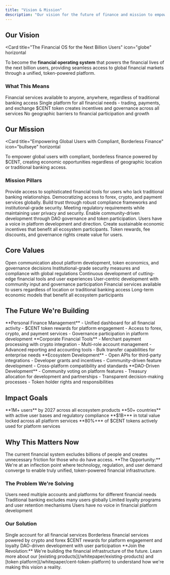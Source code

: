 ```yaml
---
title: "Vision & Mission"
description: "Our vision for the future of finance and mission to empower global users"
---
```


## Our Vision

<Card
  title="The Financial OS for the Next Billion Users"
  icon="globe"
  horizontal
>
  To become the **financial operating system** that powers the financial lives
  of the next billion users, providing seamless access to global financial
  markets through a unified, token-powered platform.
</Card>

### What This Means

<Columns cols={2}>
  <Card title="Universal Access" icon="users">
    Financial services available to anyone, anywhere, regardless of traditional
    banking access
  </Card>
  <Card title="Unified Experience" icon="puzzle">
    Single platform for all financial needs - trading, payments, and exchange
  </Card>
  <Card title="Token-Powered" icon="coins">
    $CENT token creates incentives and governance across all services
  </Card>
  <Card title="Borderless" icon="globe">
    No geographic barriers to financial participation and growth
  </Card>
</Columns>

## Our Mission

<Card
  title="Empowering Global Users with Compliant, Borderless Finance"
  icon="bullseye"
  horizontal
>
  To empower global users with compliant, borderless finance powered by $CENT,
  creating economic opportunities regardless of geographic location or
  traditional banking access.
</Card>

### Mission Pillars

<Steps>
  <Step title="Financial Inclusion">
    Provide access to sophisticated financial tools for users who lack
    traditional banking relationships.
    <Check>
      Democratizing access to forex, crypto, and payment services globally.
    </Check>
  </Step>

  <Step title="Compliance & Security">
    Build trust through robust compliance frameworks and institutional-grade
    security.
    <Check>
      Meeting regulatory requirements while maintaining user privacy and
      security.
    </Check>
  </Step>

  <Step title="Community Governance">
    Enable community-driven development through DAO governance and token
    participation.
    <Check>Users have a voice in platform development and direction.</Check>
  </Step>

  <Step title="Economic Empowerment">
    Create sustainable economic incentives that benefit all ecosystem
    participants.
    <Check>
      Token rewards, fee discounts, and governance rights create value for
      users.
    </Check>
  </Step>
</Steps>

## Core Values

<CardGroup cols={2}>
  <Card title="Transparency" icon="eye">
    Open communication about platform development, token economics, and
    governance decisions
  </Card>
  <Card title="Security" icon="shield">
    Institutional-grade security measures and compliance with global regulations
  </Card>
  <Card title="Innovation" icon="lightbulb">
    Continuous development of cutting-edge financial tools and user experiences
  </Card>
  <Card title="Community" icon="users">
    User-centric development with community input and governance participation
  </Card>
  <Card title="Accessibility" icon="accessibility">
    Financial services available to users regardless of location or traditional
    banking access
  </Card>
  <Card title="Sustainability" icon="leaf">
    Long-term economic models that benefit all ecosystem participants
  </Card>
</CardGroup>

## The Future We're Building

<AccordionGroup>
  <Accordion title="Individual Users" icon="user">
    **Personal Finance Management** - Unified dashboard for all financial
    activity - $CENT token rewards for platform engagement - Access to forex,
    crypto, and payment services - Governance participation in platform
    development
  </Accordion>

  <Accordion title="Businesses" icon="building">
    **Corporate Financial Tools** - Merchant payment processing with crypto
    integration - Multi-role account management - Advanced reporting and
    accounting tools - Bulk transfer capabilities for enterprise needs
  </Accordion>

  <Accordion title="Developers" icon="code">
    **Ecosystem Development** - Open APIs for third-party integrations -
    Developer grants and incentives - Community-driven feature development -
    Cross-platform compatibility and standards
  </Accordion>

  <Accordion title="Governance" icon="vote">
    **DAO-Driven Development** - Community voting on platform features -
    Treasury allocation for development and partnerships - Transparent
    decision-making processes - Token holder rights and responsibilities
  </Accordion>
</AccordionGroup>

## Impact Goals

<Columns cols={2}>
  <Card title="User Adoption" icon="users">
    **1M+ users** by 2027 across all ecosystem products
  </Card>
  <Card title="Geographic Reach" icon="globe">
    **50+ countries** with active user bases and regulatory compliance
  </Card>
  <Card title="Economic Impact" icon="chart">
    **$1B+** in total value locked across all platform services
  </Card>
  <Card title="Token Utility" icon="coins">
    **80%+** of $CENT tokens actively used for platform services
  </Card>
</Columns>

## Why This Matters Now

<Warning>
  The current financial system excludes billions of people and creates
  unnecessary friction for those who do have access.
</Warning>

<Info>
  **The Opportunity:** We're at an inflection point where technology,
  regulation, and user demand converge to enable truly unified, token-powered
  financial infrastructure.
</Info>

### The Problem We're Solving

<CardGroup cols={2}>
  <Card title="Fragmented Services" icon="puzzle">
    Users need multiple accounts and platforms for different financial needs
  </Card>
  <Card title="Limited Access" icon="ban">
    Traditional banking excludes many users globally
  </Card>
  <Card title="No Incentives" icon="gift">
    Limited loyalty programs and user retention mechanisms
  </Card>
  <Card title="Complex Governance" icon="vote">
    Users have no voice in financial platform development
  </Card>
</CardGroup>

### Our Solution

<CardGroup cols={2}>
  <Card title="Unified Platform" icon="link">
    Single account for all financial services
  </Card>
  <Card title="Global Access" icon="globe">
    Borderless financial services powered by crypto and forex
  </Card>
  <Card title="Token Incentives" icon="coins">
    $CENT rewards for platform engagement and loyalty
  </Card>
  <Card title="Community Governance" icon="users">
    DAO-driven development with user participation
  </Card>
</CardGroup>

<Note>
  **Join the Revolution:** We're building the financial infrastructure of the
  future. Learn more about our [existing
  products](/whitepaper/existing-products) and [token
  platform](/whitepaper/cent-token-platform) to understand how we're making this
  vision a reality.
</Note>
